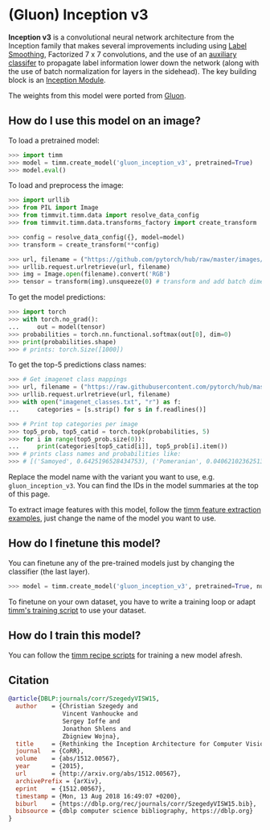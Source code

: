 # (Gluon) Inception v3

**Inception v3** is a convolutional neural network architecture from the Inception family that makes several improvements including using [Label Smoothing](https://paperswithcode.com/method/label-smoothing), Factorized 7 x 7 convolutions, and the use of an [auxiliary classifer](https://paperswithcode.com/method/auxiliary-classifier) to propagate label information lower down the network (along with the use of batch normalization for layers in the sidehead). The key building block is an [Inception Module](https://paperswithcode.com/method/inception-v3-module).

The weights from this model were ported from [Gluon](https://cv.gluon.ai/model_zoo/classification.html).

## How do I use this model on an image?

To load a pretrained model:

```py
>>> import timm
>>> model = timm.create_model('gluon_inception_v3', pretrained=True)
>>> model.eval()
```

To load and preprocess the image:

```py 
>>> import urllib
>>> from PIL import Image
>>> from timmvit.timm.data import resolve_data_config
>>> from timmvit.timm.data.transforms_factory import create_transform

>>> config = resolve_data_config({}, model=model)
>>> transform = create_transform(**config)

>>> url, filename = ("https://github.com/pytorch/hub/raw/master/images/dog.jpg", "dog.jpg")
>>> urllib.request.urlretrieve(url, filename)
>>> img = Image.open(filename).convert('RGB')
>>> tensor = transform(img).unsqueeze(0) # transform and add batch dimension
```

To get the model predictions:

```py
>>> import torch
>>> with torch.no_grad():
...     out = model(tensor)
>>> probabilities = torch.nn.functional.softmax(out[0], dim=0)
>>> print(probabilities.shape)
>>> # prints: torch.Size([1000])
```

To get the top-5 predictions class names:

```py
>>> # Get imagenet class mappings
>>> url, filename = ("https://raw.githubusercontent.com/pytorch/hub/master/imagenet_classes.txt", "imagenet_classes.txt")
>>> urllib.request.urlretrieve(url, filename) 
>>> with open("imagenet_classes.txt", "r") as f:
...     categories = [s.strip() for s in f.readlines()]

>>> # Print top categories per image
>>> top5_prob, top5_catid = torch.topk(probabilities, 5)
>>> for i in range(top5_prob.size(0)):
...     print(categories[top5_catid[i]], top5_prob[i].item())
>>> # prints class names and probabilities like:
>>> # [('Samoyed', 0.6425196528434753), ('Pomeranian', 0.04062102362513542), ('keeshond', 0.03186424449086189), ('white wolf', 0.01739676296710968), ('Eskimo dog', 0.011717947199940681)]
```

Replace the model name with the variant you want to use, e.g. `gluon_inception_v3`. You can find the IDs in the model summaries at the top of this page.

To extract image features with this model, follow the [timm feature extraction examples](../feature_extraction), just change the name of the model you want to use.

## How do I finetune this model?

You can finetune any of the pre-trained models just by changing the classifier (the last layer).

```py
>>> model = timm.create_model('gluon_inception_v3', pretrained=True, num_classes=NUM_FINETUNE_CLASSES)
```
To finetune on your own dataset, you have to write a training loop or adapt [timm's training
script](https://github.com/rwightman/pytorch-image-models/blob/master/train.py) to use your dataset.

## How do I train this model?

You can follow the [timm recipe scripts](../scripts) for training a new model afresh.

## Citation

```BibTeX
@article{DBLP:journals/corr/SzegedyVISW15,
  author    = {Christian Szegedy and
               Vincent Vanhoucke and
               Sergey Ioffe and
               Jonathon Shlens and
               Zbigniew Wojna},
  title     = {Rethinking the Inception Architecture for Computer Vision},
  journal   = {CoRR},
  volume    = {abs/1512.00567},
  year      = {2015},
  url       = {http://arxiv.org/abs/1512.00567},
  archivePrefix = {arXiv},
  eprint    = {1512.00567},
  timestamp = {Mon, 13 Aug 2018 16:49:07 +0200},
  biburl    = {https://dblp.org/rec/journals/corr/SzegedyVISW15.bib},
  bibsource = {dblp computer science bibliography, https://dblp.org}
}
```

<!--
Type: model-index
Collections:
- Name: Gloun Inception v3
  Paper:
    Title: Rethinking the Inception Architecture for Computer Vision
    URL: https://paperswithcode.com/paper/rethinking-the-inception-architecture-for
Models:
- Name: gluon_inception_v3
  In Collection: Gloun Inception v3
  Metadata:
    FLOPs: 7352418880
    Parameters: 23830000
    File Size: 95567055
    Architecture:
    - 1x1 Convolution
    - Auxiliary Classifier
    - Average Pooling
    - Average Pooling
    - Batch Normalization
    - Convolution
    - Dense Connections
    - Dropout
    - Inception-v3 Module
    - Max Pooling
    - ReLU
    - Softmax
    Tasks:
    - Image Classification
    Training Data:
    - ImageNet
    ID: gluon_inception_v3
    Crop Pct: '0.875'
    Image Size: '299'
    Interpolation: bicubic
  Code: https://github.com/rwightman/pytorch-image-models/blob/d8e69206be253892b2956341fea09fdebfaae4e3/timm/models/inception_v3.py#L464
  Weights: https://github.com/rwightman/pytorch-image-models/releases/download/v0.1-weights/gluon_inception_v3-9f746940.pth
  Results:
  - Task: Image Classification
    Dataset: ImageNet
    Metrics:
      Top 1 Accuracy: 78.8%
      Top 5 Accuracy: 94.38%
-->